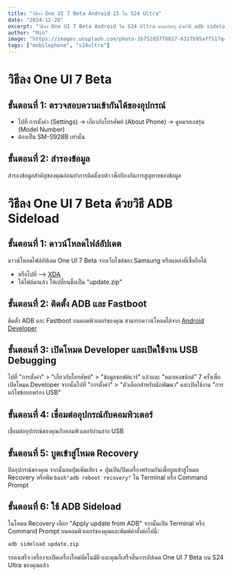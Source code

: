 ```yaml
---
title: "วิธีลง One UI 7 Beta Android 15 ใน S24 Ultra"
date: "2024-12-20"
excerpt: "วิธีลง One UI 7 Beta Android ใน S24 Ultra แบบง่ายๆ ด้วยวิธี adb sideload"
author: "Min"
image: "https://images.unsplash.com/photo-1675285776817-632fb95aff51?q=80&w=1933&auto=format&fit=crop&ixlib=rb-4.0.3&ixid=M3wxMjA3fDB8MHxwaG90by1wYWdlfHx8fGVufDB8fHx8fA%3D%3D"
tags: ["mobilephone", "s24ultra"]
---
```


# วิธีลง One UI 7 Beta

## ขั้นตอนที่ 1: ตรวจสอบความเข้ากันได้ของอุปกรณ์

- ไปที่ การตั้งค่า (Settings) → เกี่ยวกับโทรศัพท์ (About Phone) → ดูหมายเลขรุ่น (Model Number)
- ต้องเป็น SM-S928B เท่านั้น

## ขั้นตอนที่ 2: สำรองข้อมูล

สำรองข้อมูลสำคัญของคุณก่อนทำการติดตั้งเบต้า เพื่อป้องกันการสูญหายของข้อมูล

# วิธีลง One UI 7 Beta ด้วยวิธี ADB Sideload

## ขั้นตอนที่ 1: ดาวน์โหลดไฟล์อัปเดต

ดาวน์โหลดไฟล์อัปเดต One UI 7 Beta จากเว็บไซต์ของ Samsung หรือแหล่งที่เชื่อถือได้

- หรือไปที่ --> [XDA](https://xdaforums.com/t/beta-2-now-rolling-out-one-ui-7-beta-galaxy-s24-ultra-beta-thread-update-zip-files-news-and-discussion.4683065/)
- ได้ไฟล์มาแล้ว ให้เปลี่ยนชื่อเป็น "update.zip"

## ขั้นตอนที่ 2: ติดตั้ง ADB และ Fastboot

ติดตั้ง ADB และ Fastboot บนคอมพิวเตอร์ของคุณ สามารถดาวน์โหลดได้จาก [Android Developer](https://developer.android.com/studio/releases/platform-tools)

## ขั้นตอนที่ 3: เปิดโหมด Developer และเปิดใช้งาน USB Debugging

ไปที่ "การตั้งค่า" > "เกี่ยวกับโทรศัพท์" > "ข้อมูลซอฟต์แวร์" แล้วแตะ "หมายเลขบิลด์" 7 ครั้งเพื่อเปิดโหมด Developer จากนั้นไปที่ "การตั้งค่า" > "ตัวเลือกสำหรับนักพัฒนา" และเปิดใช้งาน "การแก้ไขข้อบกพร่อง USB"

## ขั้นตอนที่ 4: เชื่อมต่ออุปกรณ์กับคอมพิวเตอร์

เชื่อมต่ออุปกรณ์ของคุณกับคอมพิวเตอร์ผ่านสาย USB

## ขั้นตอนที่ 5: บูตเข้าสู่โหมด Recovery

ปิดอุปกรณ์ของคุณ จากนั้นกดปุ่มเพิ่มเสียง + ปุ่มเปิด/ปิดเครื่องพร้อมกันเพื่อบูตเข้าสู่โหมด Recovery หรือพิม `bash"adb reboot recovery"` ใน Terminal หรือ Command Prompt

## ขั้นตอนที่ 6: ใช้ ADB Sideload

ในโหมด Recovery เลือก "Apply update from ADB" จากนั้นเปิด Terminal หรือ Command Prompt บนคอมพิวเตอร์ของคุณและพิมพ์คำสั่งต่อไปนี้:

```bash
adb sideload update.zip
```

รอลงเสร็จ เครื่องจะเปิดเครื่องใหม่อัตโนมัติ และคุณก็เสร็จสิ้นการอัปเดต One UI 7 Beta บน S24 Ultra ของคุณแล้ว
